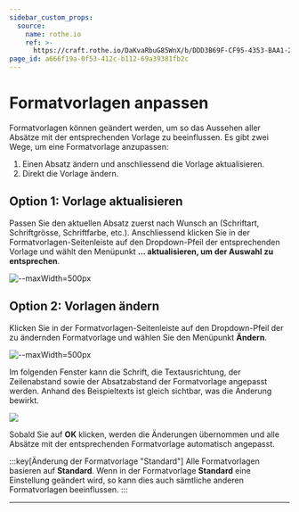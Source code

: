 ```yaml
---
sidebar_custom_props:
  source:
    name: rothe.io
    ref: >-
      https://craft.rothe.io/DaKvaRbuG85WnX/b/DDD3B69F-CF95-4353-BAA1-203D6A68E8F4/1.4-%E2%80%94-Formatvorlagen-anpassen
page_id: a666f19a-0f53-412c-b112-69a39381fb2c
---
```



# Formatvorlagen anpassen
Formatvorlagen können geändert werden, um so das Aussehen aller Absätze mit der entsprechenden Vorlage zu beeinflussen. Es gibt zwei Wege, um eine Formatvorlage anzupassen:

1. Einen Absatz ändern und anschliessend die Vorlage aktualisieren.
2. Direkt die Vorlage ändern.

## Option 1: Vorlage aktualisieren
Passen Sie den aktuellen Absatz zuerst nach Wunsch an (Schriftart, Schriftgrösse, Schriftfarbe, etc.). Anschliessend klicken Sie in der Formatvorlagen-Seitenleiste auf den Dropdown-Pfeil der entsprechenden Vorlage und wählt den Menüpunkt __... aktualisieren, um der Auswahl zu entsprechen__.

![--maxWidth=500px](img/word-style-change-1a.png)

## Option 2: Vorlagen ändern
Klicken Sie in der Formatvorlagen-Seitenleiste auf den Dropdown-Pfeil der zu ändernden Formatvorlage und wählen Sie den Menüpunkt __Ändern__.

![--maxWidth=500px](img/word-style-change-1b.png)

Im folgenden Fenster kann die Schrift, die Textausrichtung, der Zeilenabstand sowie der Absatzabstand der Formatvorlage angepasst werden. Anhand des Beispieltexts ist gleich sichtbar, was die Änderung bewirkt.

![](img/word-style-change-2.jpg)

Sobald Sie auf __OK__ klicken, werden die Änderungen übernommen und alle Absätze mit der entsprechenden Formatvorlage automatisch angepasst.


:::key[Änderung der Formatvorlage "Standard"]
Alle Formatvorlagen basieren auf __Standard__. Wenn in der Formatvorlage __Standard__ eine Einstellung geändert wird, so kann dies auch sämtliche anderen Formatvorlagen beeinflussen.
:::

---
